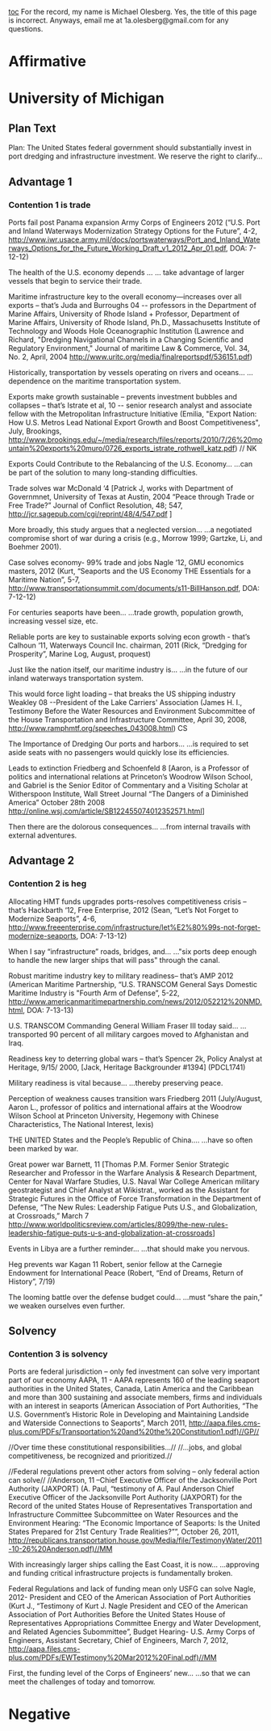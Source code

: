 [[toc]]
For the record, my name is Michael Olesberg. Yes, the title of this page is incorrect.
Anyways, email me at 1a.olesberg@gmail.com for any questions.

=Affirmative= 
=University of Michigan= 
==Plan Text== 
Plan: The United States federal government should substantially invest in port dredging and infrastructure investment.
We reserve the right to clarify…

==Advantage 1== 
===Contention 1 is trade=== 
Ports fail post Panama expansion
Army Corps of Engineers 2012
(“U.S. Port and Inland Waterways Modernization Strategy Options for the Future”, 4-2, http://www.iwr.usace.army.mil/docs/portswaterways/Port_and_Inland_Waterways_Options_for_the_Future_Working_Draft_v1_2012_Apr_01.pdf, DOA: 7-12-12)

The health of the U.S. economy depends …
… take advantage of larger vessels that begin to service their trade.



Maritime infrastructure key to the overall economy—increases over all exports – that’s
Juda and Burroughs 04 -- professors in the Department of Marine Affairs, University of Rhode Island + Professor, Department of Marine Affairs, University of Rhode Island, Ph.D., Massachusetts Institute of Technology and Woods Hole Oceanographic Institution (Lawrence and Richard, "Dredging Navigational Channels in a Changing Scientific and Regulatory Environment," Journal of maritime Law & Commerce, Vol. 34, No. 2, April, 2004 http://www.uritc.org/media/finalreportspdf/536151.pdf)

Historically, transportation by vessels operating on rivers and oceans…
…dependence on the maritime transportation system.


Exports make growth sustainable – prevents investment bubbles and collapses – that’s
Istrate et al, 10 -- senior research analyst and associate fellow with the Metropolitan Infrastructure Initiative (Emilia, "Export Nation: How U.S. Metros Lead National Export Growth and Boost Competitiveness", July, Brookings, http://www.brookings.edu/~/media/research/files/reports/2010/7/26%20mountain%20exports%20muro/0726_exports_istrate_rothwell_katz.pdf) // NK

Exports Could Contribute to the Rebalancing of the U.S. Economy…
…can be part of the solution to many long-standing difficulties.


Trade solves war
McDonald ‘4 [Patrick J, works with Department of Governmnet, University of Texas at Austin, 2004 “Peace through Trade or Free Trade?” Journal of Conflict Resolution, 48; 547, http://jcr.sagepub.com/cgi/reprint/48/4/547.pdf ]

More broadly, this study argues that a neglected version…
…a negotiated compromise short of war during a crisis (e.g., Morrow 1999; Gartzke, Li, and Boehmer 2001).


Case solves economy- 99% trade and jobs
Nagle ‘12, GMU economics masters, 2012
(Kurt, “Seaports and the US Economy THE Essentials for a Maritime Nation”, 5-7, http://www.transportationsummit.com/documents/s11-BillHanson.pdf, DOA: 7-12-12)

For centuries seaports have been…
…trade growth, population growth, increasing vessel size, etc.

Reliable ports are key to sustainable exports solving econ growth - that’s
Calhoun ‘11, Waterways Council Inc. chairman, 2011
(Rick, “Dredging for Prosperity”, Marine Log, August, proquest)

Just like the nation itself, our maritime industry is…
…in the future of our inland waterways transportation system.

This would force light loading – that breaks the US shipping industry
Weakley 08 --President of the Lake Carriers' Association (James H. I., Testimony Before the Water Resources and Environment Subcommittee of the House Transportation and Infrastructure Committee, April 30, 2008, http://www.ramphmtf.org/speeches_043008.html) CS

The Importance of Dredging Our ports and harbors…
…is required to set aside seats with no passengers would quickly lose its efficiencies.

Leads to extinction
Friedberg and Schoenfeld 8 [Aaron, is a Professor of politics and international relations at Princeton’s Woodrow Wilson School, and Gabriel is the Senior Editor of Commentary and a Visiting Scholar at Witherspoon Institute, Wall Street Journal “The Dangers of a Diminished America” October 28th 2008 http://online.wsj.com/article/SB122455074012352571.html]

Then there are the dolorous consequences…
…from internal travails with external adventures.


==Advantage 2== 
===Contention 2 is heg=== 
Allocating HMT funds upgrades ports-resolves competitiveness crisis – that’s
Hackbarth ‘12, Free Enterprise, 2012
(Sean, “Let’s Not Forget to Modernize Seaports”, 4-6, http://www.freeenterprise.com/infrastructure/let%E2%80%99s-not-forget-modernize-seaports, DOA: 7-13-12)

When I say “infrastructure” roads, bridges, and…
…"six ports deep enough to handle the new larger ships that will pass" through the canal.

Robust maritime industry key to military readiness– that’s
AMP 2012
(American Maritime Partnership, “U.S. TRANSCOM General Says Domestic Maritime Industry is "Fourth Arm of Defense”, 5-22, http://www.americanmaritimepartnership.com/news/2012/052212%20NMD.html, DOA: 7-13-13)

U.S. TRANSCOM Commanding General William Fraser III today said…
…transported 90 percent of all military cargoes moved to Afghanistan and Iraq.

Readiness key to deterring global wars – that’s
Spencer 2k, Policy Analyst at Heritage, 9/15/ 2000,
[Jack, Heritage Backgrounder #1394] (PDCL1741)

Military readiness is vital because…
…thereby preserving peace.


Perception of weakness causes transition wars
Friedberg 2011 (July/August, Aaron L., professor of politics and international affairs at the Woodrow Wilson School at Princeton University, Hegemony with Chinese Characteristics, The National Interest, lexis)

THE UNITED States and the People’s Republic of China….
…have so often been marked by war.

Great power war
Barnett, 11 [Thomas P.M. Former Senior Strategic Researcher and Professor in the Warfare Analysis & Research Department, Center for Naval Warfare Studies, U.S. Naval War College American military geostrategist and Chief Analyst at Wikistrat., worked as the Assistant for Strategic Futures in the Office of Force Transformation in the Department of Defense, “The New Rules: Leadership Fatigue Puts U.S., and Globalization, at Crossroads,” March 7 http://www.worldpoliticsreview.com/articles/8099/the-new-rules-leadership-fatigue-puts-u-s-and-globalization-at-crossroads]

Events in Libya are a further reminder...
…that should make you nervous.

Heg prevents war
Kagan 11 Robert, senior fellow at the Carnegie Endowment for International Peace (Robert, “End of Dreams, Return of History”, 7/19)

The looming battle over the defense budget could…
…must “share the pain,” we weaken ourselves even further.

==Solvency== 
===Contention 3 is solvency=== 

Ports are federal jurisdiction – only fed investment can solve very important part of our economy
AAPA, 11 - AAPA represents 160 of the leading seaport authorities in the United States, Canada, Latin America and the Caribbean and more than 300 sustaining and associate members, firms and individuals with an interest in seaports (American Association of Port Authorities, “The U.S. Government’s Historic Role in Developing and Maintaining Landside and Waterside Connections to Seaports”, March 2011, http://aapa.files.cms-plus.com/PDFs/Transportation%20and%20the%20Constitution1.pdf)//GP//

//Over time these constitutional responsibilities…//
//…jobs, and global competitiveness, be recognized and prioritized.//

//Federal regulations prevent other actors from solving – only federal action can solve//
//Anderson, 11 –Chief Executive Officer of the Jacksonville Port Authority (JAXPORT) (A. Paul, “testimony of A. Paul Anderson Chief Executive Officer of the Jacksonville Port Authority (JAXPORT) for the Record of the united States House of Representatives Transportation and Infrastructure Committee Subcommittee on Water Resources and the Environment Hearing: “The Economic Importance of Seaports: Is the United States Prepared for 21st Century Trade Realities?””, October 26, 2011, http://republicans.transportation.house.gov/Media/file/TestimonyWater/2011-10-26%20Anderson.pdf)//MM

With increasingly larger ships calling the East Coast, it is now…
…approving and funding critical infrastructure projects is fundamentally broken.

Federal Regulations and lack of funding mean only USFG can solve
Nagle, 2012- President and CEO of the American Association of Port Authorities (Kurt J., “Testimony of Kurt J. Nagle President and CEO of the American Association of Port Authorities Before the United States House of Representatives Appropriations Committee Energy and Water Development, and Related Agencies Subommittee”, Budget Hearing- U.S. Army Corps of Engineers, Assistant Secretary, Chief of Engineers, March 7, 2012, http://aapa.files.cms-plus.com/PDFs/EWTestimony%20Mar2012%20Final.pdf)//MM

First, the funding level of the Corps of Engineers’ new…
…so that we can meet the challenges of today and tomorrow.



=Negative=